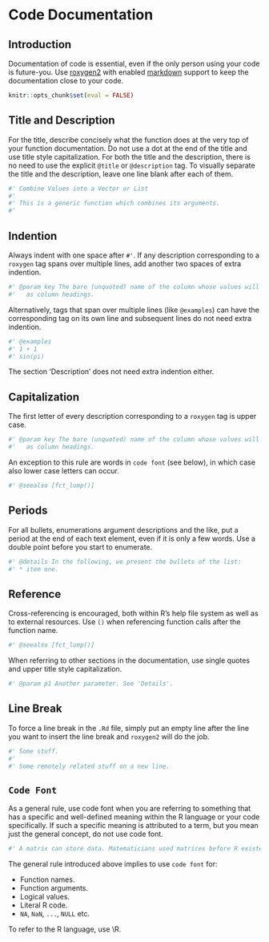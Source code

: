 # Code Documentation

## Introduction

Documentation of code is essential, even if the only person using your code 
is future-you. Use 
[roxygen2](https://github.com/klutometis/roxygen) with enabled [markdown](https://github.com/klutometis/roxygen/blob/master/vignettes/markdown.Rmd)
support to keep the documentation close to your code.

```r
knitr::opts_chunk$set(eval = FALSE)
```

## Title and Description
For the title, describe concisely what the function does at the very 
top of your function documentation. Do not use a dot at the end of the title 
and use title style capitalization. For both the title and the description, 
there is no need to use the explicit `@title` or `@description` tag. To 
visually separate the title and the description, leave one line blank after 
each of them.
```r
#' Combine Values into a Vector or List
#' 
#' This is a generic function which combines its arguments.
#'
```

## Indention
Always indent with one space after `#'`. If any description corresponding to a 
`roxygen` tag spans over multiple lines, add another two spaces of extra 
indention.
```r
#' @param key The bare (unquoted) name of the column whose values will be used 
#'   as column headings. 
```

Alternatively, tags that span over multiple lines (like `@examples`) can have 
the corresponding tag on its own line and subsequent lines do not need extra
indention.
```r
#' @examples
#' 1 + 1
#' sin(pi)
```
The section 'Description' does not need extra indention either.

## Capitalization
The first letter of every description corresponding to a `roxygen` tag is 
upper case.
```r
#' @param key The bare (unquoted) name of the column whose values will be used 
#'   as column headings. 
```

An exception to this rule are words in `code font` (see below), in which case
also lower case letters can occur.
```r
#' @seealso [fct_lump()] 
```

## Periods
For all bullets, enumerations argument descriptions and the like, put a period 
at the end of each text element, even if it is only a few words. Use a double 
point before you start to enumerate.
```r
#' @details In the following, we present the bullets of the list:
#' * item one.
```

## Reference
Cross-referencing is encouraged, both within R's help file system as well as to 
external resources. Use `()` when referencing function calls after the function
name.
```r
#' @seealso [fct_lump()] 
```

When referring to other sections in the documentation, use single quotes and 
upper title style capitalization.
```r
#' @param p1 Another parameter. See 'Details'.
```

## Line Break
To force a line break in the `.Rd` file, simply put an empty line after the 
line you want to insert the line break and `roxygen2` will do the job.
```r
#' Some stuff.
#' 
#' Some remotely related stuff on a new line.
```

## `Code Font`
As a general rule, use code font when you are referring to something that has a 
specific and well-defined meaning within the R language or your code 
specifically. If such a specific meaning is attributed to a term, but you mean 
just the general concept, do not use code font.
```r
#' A matrix can store data. Matematicians used matrices before R existed.
```

The general rule introduced above implies to use `code font` for:

* Function names.
* Function arguments. 
* Logical values.
* Literal R code.
* `NA`, `NaN`, `...`, `NULL` etc.

To refer to the R language, use \\R.